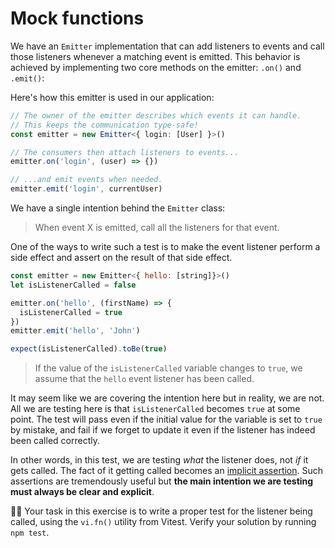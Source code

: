 # Mock functions

We have an `Emitter` implementation that can add listeners to events and call those listeners whenever a matching event is emitted. This behavior is achieved by implementing two core methods on the emitter: `.on()` and `.emit()`:

<CodeFile file="emitter.ts" range="7-22" nocopy />

<CodeFile file="emitter.ts" range="24-44" nocopy />

Here's how this emitter is used in our application:

```ts
// The owner of the emitter describes which events it can handle.
// This keeps the communication type-safe!
const emitter = new Emitter<{ login: [User] }>()

// The consumers then attach listeners to events...
emitter.on('login', (user) => {})

// ...and emit events when needed.
emitter.emit('login', currentUser)
```

We have a single intention behind the `Emitter` class:

> When event X is emitted, call all the listeners for that event.

One of the ways to write such a test is to make the event listener perform a side effect and assert on the result of that side effect.

```js highlight=2,5
const emitter = new Emitter<{ hello: [string]}>()
let isListenerCalled = false

emitter.on('hello', (firstName) => {
  isListenerCalled = true
})
emitter.emit('hello', 'John')

expect(isListenerCalled).toBe(true)
```

> If the value of the `isListenerCalled` variable changes to `true`, we assume that the `hello` event listener has been called.

It may seem like we are covering the intention here but in reality, we are not. All we are testing here is that `isListenerCalled` becomes `true` at some point. The test will pass even if the initial value for the variable is set to `true` by mistake, and fail if we forget to update it even if the listener has indeed been called correctly.

In other words, in this test, we are testing _what_ the listener does, not _if_ it gets called. The fact of it getting called becomes an [implicit assertion](https://www.epicweb.dev/implicit-assertions). Such assertions are tremendously useful but **the main intention we are testing must always be clear and explicit**.

👨‍💼 Your task in this exercise is to write a proper test for the listener being called, using the `vi.fn()` utility from Vitest. Verify your solution by running `npm test`.
